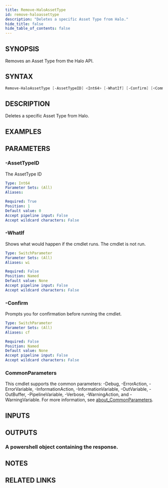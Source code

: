 ```yaml
---
title: Remove-HaloAssetType
id: remove-haloassettype
description: "Deletes a specific Asset Type from Halo."
hide_title: false
hide_table_of_contents: false
---
```


## SYNOPSIS

Removes an Asset Type from the Halo API.

## SYNTAX

```powershell
Remove-HaloAssetType [-AssetTypeID] <Int64> [-WhatIf] [-Confirm] [<CommonParameters>]
```

## DESCRIPTION

Deletes a specific Asset Type from Halo.

## EXAMPLES

## PARAMETERS

### -AssetTypeID

The AssetType ID

```yaml
Type: Int64
Parameter Sets: (All)
Aliases:

Required: True
Position: 1
Default value: 0
Accept pipeline input: False
Accept wildcard characters: False
```

### -WhatIf

Shows what would happen if the cmdlet runs.
The cmdlet is not run.

```yaml
Type: SwitchParameter
Parameter Sets: (All)
Aliases: wi

Required: False
Position: Named
Default value: None
Accept pipeline input: False
Accept wildcard characters: False
```

### -Confirm

Prompts you for confirmation before running the cmdlet.

```yaml
Type: SwitchParameter
Parameter Sets: (All)
Aliases: cf

Required: False
Position: Named
Default value: None
Accept pipeline input: False
Accept wildcard characters: False
```

### CommonParameters

This cmdlet supports the common parameters: -Debug, -ErrorAction, -ErrorVariable, -InformationAction, -InformationVariable, -OutVariable, -OutBuffer, -PipelineVariable, -Verbose, -WarningAction, and -WarningVariable. For more information, see [about_CommonParameters](http://go.microsoft.com/fwlink/?LinkID=113216).

## INPUTS

## OUTPUTS

### A powershell object containing the response.

## NOTES

## RELATED LINKS
